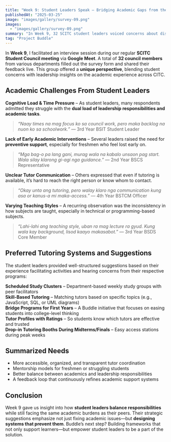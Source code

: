 ```yaml
---
title: "Week 9: Student Leaders Speak – Bridging Academic Gaps from the Inside"
publishedAt: "2025-03-25"
image: "images/gallery/survey-09.png"
images:
  - "images/gallery/survey-09.png"
summary: "In Week 9, 32 SCITC student leaders voiced concerns about disjointed academic support, tutor availability, and the demand for stronger learning communities that prioritize both performance and well-being."
tag: "Project Buddle"
---
```


In **Week 9**, I facilitated an interview session during our regular **SCITC Student Council meeting** via **Google Meet**. A total of **32 council members** from various departments filled out the survey form and shared their feedback live. This group offered a **unique perspective**, blending student concerns with leadership insights on the academic experience across CITC.

## **Academic Challenges From Student Leaders**
**Cognitive Load & Time Pressure** – As student leaders, many respondents admitted they struggle with the **dual load of leadership responsibilities and academic tasks**.

> *“Naay times na mag focus ko sa council work, pero maka backlog na nuon ko sa schoolwork.”* — 3rd Year BSIT Student Leader

**Lack of Early Academic Interventions** – Several leaders raised the need for **preventive support**, especially for freshmen who feel lost early on.

> *“Mga bag-o pa lang gani, murag wala na kabalo unsaon pag start. Wala silay klarong gi-agi nga guidance.”* — 2nd Year BSCS Representative

**Unclear Tutor Communication** – Others expressed that even if tutoring is available, it’s hard to reach the right person or know whom to contact.

> *“Okay unta ang tutoring, pero walay klaro nga communication kung asa or kanus-a mi maka-access.”* — 4th Year BSTCM Officer

**Varying Teaching Styles** – A recurring observation was the inconsistency in how subjects are taught, especially in technical or programming-based subjects.

> *“Lahi-lahi ang teaching style, uban ra mag lecture ra gyud. Kung wala kay background, lisod kaayo makasabot.”* — 3rd Year BSDS Core Member

## **Preferred Tutoring Systems and Suggestions**
The student leaders provided well-structured suggestions based on their experience facilitating activities and hearing concerns from their respective programs:

**Scheduled Study Clusters** – Department-based weekly study groups with peer facilitators  
**Skill-Based Tutoring** – Matching tutors based on specific topics (e.g., JavaScript, SQL, or UML diagrams)  
**Bridge Programs for First Years** – A Buddle initiative that focuses on easing students into college-level thinking  
**Tutor Profiles with Ratings** – So students know which tutors are effective and trusted  
**Drop-in Tutoring Booths During Midterms/Finals** – Easy access stations during peak weeks  

## **Summarized Needs**
- More accessible, organized, and transparent tutor coordination  
- Mentorship models for freshmen or struggling students  
- Better balance between academics and leadership responsibilities  
- A feedback loop that continuously refines academic support systems  

## **Conclusion**
Week 9 gave us insight into how **student leaders balance responsibilities** while still facing the same academic burdens as their peers. Their strategic suggestions emphasize not just fixing academic issues—but **designing systems that prevent them**. Buddle’s next step? Building frameworks that not only support learners—but empower student leaders to be a part of the solution.
